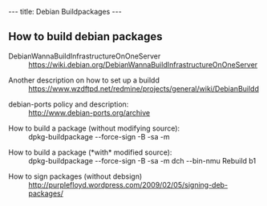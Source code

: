 ---
title: Debian Buildpackages
---

==How to build debian packages==

; DebianWannaBuildInfrastructureOnOneServer
: https://wiki.debian.org/DebianWannaBuildInfrastructureOnOneServer

; Another description on how to set up a buildd 
: https://www.wzdftpd.net/redmine/projects/general/wiki/DebianBuildd

; debian-ports policy and description:
: http://www.debian-ports.org/archive 

; How to build a package (without modifying source):
: dpkg-buildpackage --force-sign -B -sa -m<email>

; How to build a package (*with* modified source):
: dpkg-buildpackage --force-sign -B -sa -m<email>  dch --bin-nmu Rebuild b1

; How to sign packages (without debsign)
: http://purplefloyd.wordpress.com/2009/02/05/signing-deb-packages/